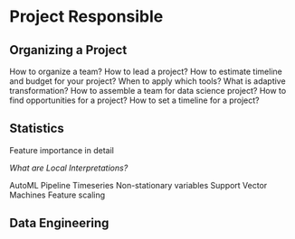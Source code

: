 # Project Responsible {#project-responsible}

## Organizing a Project
How to organize a team?
How to lead a project?
How to estimate timeline and budget for your project?
When to apply which tools?
What is adaptive transformation?
How to assemble a team for data science project?
How to find opportunities for a project?
How to set a timeline for a project?

## Statistics
Feature importance in detail

*What are Local Interpretations?*


AutoML Pipeline
Timeseries
Non-stationary variables
Support Vector Machines
Feature scaling

## Data Engineering
